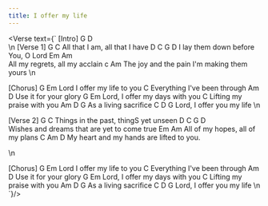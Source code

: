 ```yaml
---
title: I offer my life
---
```



<Verse text={`
[Intro]
G   D  
\n
[Verse 1]
G			   C
All that I am, all that I have
D		   C		   G	  D
I lay them down before You, O Lord
Em				Am	
All my regrets, all my acclain
	c					 Am
The joy and the pain I'm making them yours
\n

[Chorus]
G				Em
Lord I offer my life to you
		   C
Everything I've been through
Am				D
Use it for your glory
G				 Em	
Lord, I offer my days with you
		   C
Lifting my praise with you
Am			D		 G
As a living sacrifice
C			  D		 G
Lord, I offer you my life
\n

[Verse 2]
G					C
Things in the past, thingS yet unseen
D		   C			   G		    D		
Wishes and dreams that are yet to come true
Em				 Am
All of my hopes, all of my plans
   C						 Am		D
My heart and my hands are lifted to you.

\n

[Chorus]
G				Em
Lord I offer my life to you
		   C
Everything I've been through
Am				D
Use it for your glory
G				 Em	
Lord, I offer my days with you
		   C
Lifting my praise with you
Am			D		 G
As a living sacrifice
C			  D		 G
Lord, I offer you my life
\n
`}/>
